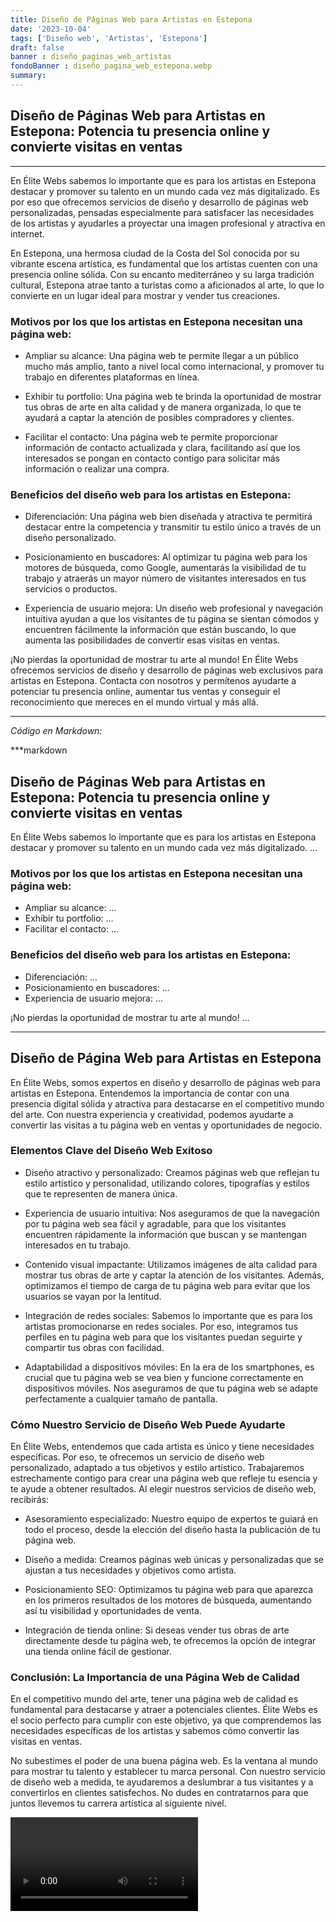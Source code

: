 ```yaml
---
title: Diseño de Páginas Web para Artistas en Estepona
date: '2023-10-04'
tags: ['Diseño web', 'Artistas', 'Estepona']
draft: false
banner : diseño_paginas_web_artistas
fondoBanner : diseño_pagina_web_estepona.webp
summary: 
---
```


## Diseño de Páginas Web para Artistas en Estepona: Potencia tu presencia online y convierte visitas en ventas

---

En Élite Webs sabemos lo importante que es para los artistas en Estepona destacar y promover su talento en un mundo cada vez más digitalizado. Es por eso que ofrecemos servicios de diseño y desarrollo de páginas web personalizadas, pensadas especialmente para satisfacer las necesidades de los artistas y ayudarles a proyectar una imagen profesional y atractiva en internet.

En Estepona, una hermosa ciudad de la Costa del Sol conocida por su vibrante escena artística, es fundamental que los artistas cuenten con una presencia online sólida. Con su encanto mediterráneo y su larga tradición cultural, Estepona atrae tanto a turistas como a aficionados al arte, lo que lo convierte en un lugar ideal para mostrar y vender tus creaciones.

### Motivos por los que los artistas en Estepona necesitan una página web:

- Ampliar su alcance: Una página web te permite llegar a un público mucho más amplio, tanto a nivel local como internacional, y promover tu trabajo en diferentes plataformas en línea.

- Exhibir tu portfolio: Una página web te brinda la oportunidad de mostrar tus obras de arte en alta calidad y de manera organizada, lo que te ayudará a captar la atención de posibles compradores y clientes.

- Facilitar el contacto: Una página web te permite proporcionar información de contacto actualizada y clara, facilitando así que los interesados se pongan en contacto contigo para solicitar más información o realizar una compra.

### Beneficios del diseño web para los artistas en Estepona:

- Diferenciación: Una página web bien diseñada y atractiva te permitirá destacar entre la competencia y transmitir tu estilo único a través de un diseño personalizado.

- Posicionamiento en buscadores: Al optimizar tu página web para los motores de búsqueda, como Google, aumentarás la visibilidad de tu trabajo y atraerás un mayor número de visitantes interesados en tus servicios o productos.

- Experiencia de usuario mejora: Un diseño web profesional y navegación intuitiva ayudan a que los visitantes de tu página se sientan cómodos y encuentren fácilmente la información que están buscando, lo que aumenta las posibilidades de convertir esas visitas en ventas.

¡No pierdas la oportunidad de mostrar tu arte al mundo! En Élite Webs ofrecemos servicios de diseño y desarrollo de páginas web exclusivos para artistas en Estepona. Contacta con nosotros y permítenos ayudarte a potenciar tu presencia online, aumentar tus ventas y conseguir el reconocimiento que mereces en el mundo virtual y más allá.

---
*Código en Markdown:*

***markdown
## Diseño de Páginas Web para Artistas en Estepona: Potencia tu presencia online y convierte visitas en ventas

En Élite Webs sabemos lo importante que es para los artistas en Estepona destacar y promover su talento en un mundo cada vez más digitalizado. ...

### Motivos por los que los artistas en Estepona necesitan una página web:

- Ampliar su alcance: ...
- Exhibir tu portfolio: ...
- Facilitar el contacto: ...

### Beneficios del diseño web para los artistas en Estepona:

- Diferenciación: ...
- Posicionamiento en buscadores: ...
- Experiencia de usuario mejora: ...

¡No pierdas la oportunidad de mostrar tu arte al mundo! ...
***


<GifSeo />

<Cta />

## Diseño de Página Web para Artistas en Estepona

En Élite Webs, somos expertos en diseño y desarrollo de páginas web para artistas en Estepona. Entendemos la importancia de contar con una presencia digital sólida y atractiva para destacarse en el competitivo mundo del arte. Con nuestra experiencia y creatividad, podemos ayudarte a convertir las visitas a tu página web en ventas y oportunidades de negocio.

### Elementos Clave del Diseño Web Exitoso

- Diseño atractivo y personalizado: Creamos páginas web que reflejan tu estilo artístico y personalidad, utilizando colores, tipografías y estilos que te representen de manera única.

- Experiencia de usuario intuitiva: Nos aseguramos de que la navegación por tu página web sea fácil y agradable, para que los visitantes encuentren rápidamente la información que buscan y se mantengan interesados en tu trabajo.

- Contenido visual impactante: Utilizamos imágenes de alta calidad para mostrar tus obras de arte y captar la atención de los visitantes. Además, optimizamos el tiempo de carga de tu página web para evitar que los usuarios se vayan por la lentitud.

- Integración de redes sociales: Sabemos lo importante que es para los artistas promocionarse en redes sociales. Por eso, integramos tus perfiles en tu página web para que los visitantes puedan seguirte y compartir tus obras con facilidad.

- Adaptabilidad a dispositivos móviles: En la era de los smartphones, es crucial que tu página web se vea bien y funcione correctamente en dispositivos móviles. Nos aseguramos de que tu página web se adapte perfectamente a cualquier tamaño de pantalla.

### Cómo Nuestro Servicio de Diseño Web Puede Ayudarte

En Élite Webs, entendemos que cada artista es único y tiene necesidades específicas. Por eso, te ofrecemos un servicio de diseño web personalizado, adaptado a tus objetivos y estilo artístico. Trabajaremos estrechamente contigo para crear una página web que refleje tu esencia y te ayude a obtener resultados. Al elegir nuestros servicios de diseño web, recibirás:

- Asesoramiento especializado: Nuestro equipo de expertos te guiará en todo el proceso, desde la elección del diseño hasta la publicación de tu página web.

- Diseño a medida: Creamos páginas web únicas y personalizadas que se ajustan a tus necesidades y objetivos como artista.

- Posicionamiento SEO: Optimizamos tu página web para que aparezca en los primeros resultados de los motores de búsqueda, aumentando así tu visibilidad y oportunidades de venta.

- Integración de tienda online: Si deseas vender tus obras de arte directamente desde tu página web, te ofrecemos la opción de integrar una tienda online fácil de gestionar.

### Conclusión: La Importancia de una Página Web de Calidad

En el competitivo mundo del arte, tener una página web de calidad es fundamental para destacarse y atraer a potenciales clientes. Élite Webs es el socio perfecto para cumplir con este objetivo, ya que comprendemos las necesidades específicas de los artistas y sabemos cómo convertir las visitas en ventas.

No subestimes el poder de una buena página web. Es la ventana al mundo para mostrar tu talento y establecer tu marca personal. Con nuestro servicio de diseño web a medida, te ayudaremos a deslumbrar a tus visitantes y a convertirlos en clientes satisfechos. No dudes en contratarnos para que juntos llevemos tu carrera artística al siguiente nivel.

<Video />

<CtaBot job='Artistas' city='Estepona'/>

<Gmaps query='Estepona+españa+maps' />